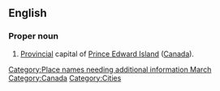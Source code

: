 ==English==
{{placename/box}}[[Category:Place names needing additional information March]]
===Proper noun===
{{en-proper noun|sg=[[Charlotte]][[town]]}}

# [[provincial|Provincial]] capital of [[Prince Edward Island]] ([[Canada]]).

[[Category:Canada]]
[[Category:Cities]]